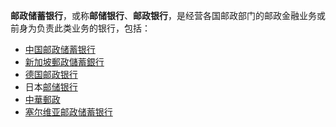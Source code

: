 '''邮政储蓄银行'''，或称'''邮储银行'''、'''邮政银行'''，是经营各国邮政部门的邮政金融业务或前身为负责此类业务的银行，包括：
* [[中国邮政储蓄银行|中国邮政储蓄银行]]
* [[新加坡郵政儲蓄銀行|新加坡郵政儲蓄銀行]]
* [[德国邮政银行|德国邮政银行]]
* 日本[[郵貯銀行|邮储银行]]
* [[中華郵政|中華郵政]]
* [[塞尔维亚邮政储蓄银行|塞尔维亚邮政储蓄银行]]

{{disambig|Y郵|Cat=六字組織機構消歧義}}